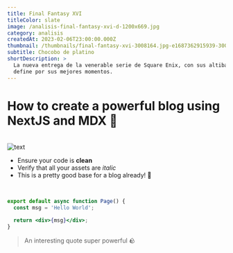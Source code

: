 ```yaml
---
title: Final Fantasy XVI
titleColor: slate
image: /analisis-final-fantasy-xvi-d-1200x669.jpg
category: analisis
createdAt: 2023-02-06T23:00:00.000Z
thumbnail: /thumbnails/final-fantasy-xvi-3008164.jpg-e1687362915939-300x300.webp
subtitle: Chocobo de platino
shortDescription: >
  La nueva entrega de la venerable serie de Square Enix, con sus altibajos, se
  define por sus mejores momentos.
---
```



# How to create a powerful blog using NextJS and MDX :rocket:

<br />

<Image src={image} alt='text' priority placeholder='blur' />

<br />

- Ensure your code is **clean**
- Verify that all your assets are _italic_
- This is a pretty good base for a blog already! 🚀

<br />

```jsx title="app/page.tsx"
export default async function Page() {
  const msg = 'Hello World';

  return <div>{msg}</div>;
}
```

> An interesting quote super powerful 🪨

